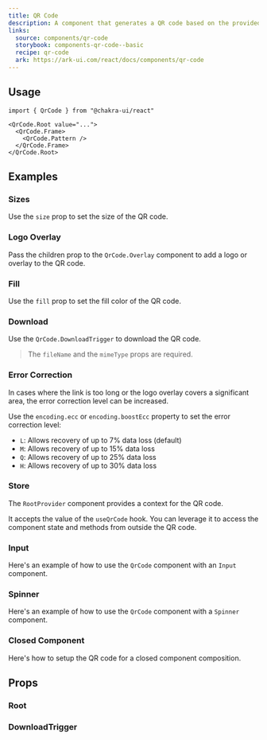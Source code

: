 ```yaml
---
title: QR Code
description: A component that generates a QR code based on the provided data.
links:
  source: components/qr-code
  storybook: components-qr-code--basic
  recipe: qr-code
  ark: https://ark-ui.com/react/docs/components/qr-code
---
```


<ExampleTabs name="qr-code-basic" />

## Usage

```tsx
import { QrCode } from "@chakra-ui/react"
```

```tsx
<QrCode.Root value="...">
  <QrCode.Frame>
    <QrCode.Pattern />
  </QrCode.Frame>
</QrCode.Root>
```

## Examples

### Sizes

Use the `size` prop to set the size of the QR code.

<ExampleTabs name="qr-code-with-sizes" />

### Logo Overlay

Pass the children prop to the `QrCode.Overlay` component to add a logo or
overlay to the QR code.

<ExampleTabs name="qr-code-with-overlay" />

### Fill

Use the `fill` prop to set the fill color of the QR code.

<ExampleTabs name="qr-code-with-fill" />

### Download

Use the `QrCode.DownloadTrigger` to download the QR code.

> The `fileName` and the `mimeType` props are required.

<ExampleTabs name="qr-code-with-export" />

### Error Correction

In cases where the link is too long or the logo overlay covers a significant
area, the error correction level can be increased.

Use the `encoding.ecc` or `encoding.boostEcc` property to set the error
correction level:

- `L`: Allows recovery of up to 7% data loss (default)
- `M`: Allows recovery of up to 15% data loss
- `Q`: Allows recovery of up to 25% data loss
- `H`: Allows recovery of up to 30% data loss

<ExampleTabs name="qr-code-with-error-level" />

### Store

The `RootProvider` component provides a context for the QR code.

It accepts the value of the `useQrCode` hook. You can leverage it to access the
component state and methods from outside the QR code.

<ExampleTabs name="qr-code-with-store" />

### Input

Here's an example of how to use the `QrCode` component with an `Input`
component.

<ExampleTabs name="qr-code-with-input" />

### Spinner

Here's an example of how to use the `QrCode` component with a `Spinner`
component.

<ExampleTabs name="qr-code-with-spinner" />

### Closed Component

Here's how to setup the QR code for a closed component composition.

<ExampleTabs name="qr-code-closed-component" />

## Props

### Root

<PropTable component="QrCode" part="Root" />

### DownloadTrigger

<PropTable component="QrCode" part="DownloadTrigger" />
